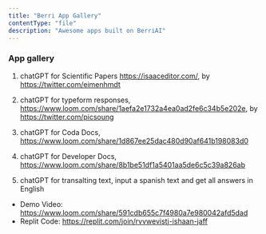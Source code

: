 ```yaml
---
title: "Berri App Gallery"
contentType: "file"
description: "Awesome apps built on BerriAI"
---
```


### App gallery

1. chatGPT for Scientific Papers https://isaaceditor.com/, by https://twitter.com/eimenhmdt

2. chatGPT for typeform responses, https://www.loom.com/share/1aefa2e1732a4ea0ad2fe6c34b5e202e, by https://twitter.com/picsoung

3. chatGPT for Coda Docs, https://www.loom.com/share/1d867ee25dac480d90af641b198083d0

4. chatGPT for Developer Docs, https://www.loom.com/share/8b1be51df1a5401aa5de6c5c39a826ab

5. chatGPT for transalting text, input a spanish text and get all answers in English
- Demo Video: https://www.loom.com/share/591cdb655c7f4980a7e980042afd5dad
- Replit Code: https://replit.com/join/rvvwevistj-ishaan-jaff

